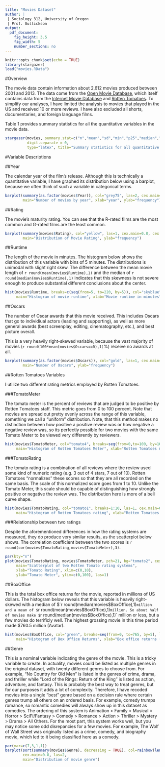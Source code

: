 ```yaml
---
title: "Movies Dataset"
author: |
 | Sociology 312, University of Oregon
 | Prof. Gullickson
output: 
  pdf_document: 
    fig_height: 3.5
    fig_width: 5
    number_sections: no
---
```


```r
knitr::opts_chunk$set(echo = TRUE)
library(stargazer)
load("movies.RData")
```

#Overview

The movie data contain information about 2,612 movies produced between 2001 and 2013. The data come from the [Open Movie Database](http://www.omdbapi.com/), which itself contains data from the [Internet Movie Database](http://www.imdb.com/) and [Rotten Tomatoes](http://www.rottentomatoes.com).  To simplify our analyses, I have limited the analysis to movies that played in the US and received 10 or more reviews. I have also excluded all shorts, documentaries, and foreign language films. 

Table 1 provides summary statistics for all the quantitative variables in the movie data. 

```r
stargazer(movies, summary.stat=c("n","mean","sd","min","p25","median","p75","max"), header=FALSE, 
          digit.separate = 0,
          type="latex", title="Summary statistics for all quantitative variables in the movies dataset")
```

#Variable Descriptions

##Year

The calendar year of the film's release. Although this is technically a quantitative variable, I have graphed its distribution below using a barplot, because we often think of such a variable in categorical terms. 

```r
barplot(summary(as.factor(movies$Year)), col="grey75", las=2, cex.main=0.8, cex.names=0.75,
        main="Number of movies by year", xlab="year", ylab="frequency")
```

##Rating

The movie's maturity rating. You can see that the R-rated films are the most common and G-rated films are the least common. 

```r
barplot(summary(movies$Rating), col="yellow", las=1, cex.main=0.8, cex.names=0.75,
        main="Distribution of Movie Rating", ylab="frequency")
```

##Runtime

The length of the movie in minutes. The histogram below shows the distribution of this variable with bins of 5 minutes. The distributions is unimodal with slight right skew. The difference between the mean movie length of `r round(mean(movies$Runtime),1)` and the median of `r round(median(movies$Runtime),1)` indicates that this skewness is not severe enough to produce substantial different conclusions about the center. 

```r
hist(movies$Runtime, breaks=c(seq(from=5, to=220, by=5)), col="skyblue", las=1, cex.main=0.8,
     main="Histogram of movie runtime", xlab="Movie runtime in minutes", ylab="frequency")
```

##Oscars

The number of Oscar awards that this movie received. This includes Oscars that go to individiual actors (leading and supporting), as well as more general awards (best screenplay, editing, cinematography, etc.), and best picture overall. 

This is a very heavily right-skewed variable, because the vast majority of movies (`r round(100*mean(movies$Oscars==0),1)`%) receive no awards at all. 

```r
barplot(summary(as.factor(movies$Oscars)), col="gold", las=1, cex.main=0.8,
        main="Number of Oscars", ylab="frequency")
```

##Rotten Tomatoes Variables

I utilize two different rating metrics employed by Rotten Tomatoes. 

###TomatoMeter

The tomato meter is the percent of reviews that are judged to be positive by Rotten Tomatoes staff. This metric goes from 0 to 100 percent.  Note that movies are spread out pretty evenly across the range of this variable, something we call a "uniform" distribution. Note, that this method makes no distinction between how positive a positive review was or how negative a negative review was, so its perfectly possible for two movies with the same Tomato Meter to be viewed very differently by reviewers. 
 
```r
hist(movies$TomatoMeter, col="tomato4", breaks=seq(from=0,to=100, by=10), las=1, cex.main=0.8,
     main="Histogram of Rotten Tomatoes Meter", xlab="Rotten Tomatoes meter", ylab="frequency")
```

###TomatoRating

The tomato rating is a combination of all reviews where the review used some kind of numeric rating (e.g. 3 out of 4 stars, 7 out of 10). Rotten Tomatoes "normalizes" these scores so that they are all recorded on the same basis. The scale of this normalized score goes from 1 to 10. Unlike the Tomato Meter, this scale should be capable of distinguishing how strongly positive or negative the review was. The distribution here is more of a bell curve shape. 

```r
hist(movies$TomatoRating, col="tomato1", breaks=1:10, las=1, cex.main=0.8,
     main="Histogram of Rotten Tomatoes rating", xlab="Rotten Tomatoes rating", ylab="frequency")
```

###Relationship between two ratings

Despite the aforementioned differences in how the rating systems are measured, they do produce very similar results, as the scatterplot below shows. The correlation coefficient between the two scores is `r round(cor(movies$TomatoRating,movies$TomatoMeter),3)`.

```r
par(bty="n")
plot(movies$TomatoRating, movies$TomatoMeter, pch=21, bg="tomato2", cex.main=0.8,
     main="Scatterplot of two Rotten Tomato rating systems",
     xlab="Tomato Rating", xlim=c(0,10),
     ylab="Tomato Meter", ylim=c(0,100), las=1)
```

##BoxOffice

This is the total box office returns for the movie, reported in millions of US dollars. The histogram below reveals that this variable is heavily right-skewed with a median of $`r round(median(movies$BoxOffice),1)` million and a mean of $`r round(mean(movies$BoxOffice),1)` million. So about half of movies make $`r round(median(movies$BoxOffice),1)` million or less, but a few movies do terrificly well. The highest grossing movie in this time period made $760.5 million (Avatar).

```r
hist(movies$BoxOffice, col="green", breaks=seq(from=0, to=765, by=5), las=1, cex.main=0.8,
     main="Histogram of Box Office Returns", xlab="Box office returns (in millions of dollars)", ylab="frequency")
```

##Genre

This is a nominal variable indicating the genre of the movie. This is a tricky variable to create. In actuality, movies could be listed as multiple genres in the original dataset, with twenty different genres to choose from. For example, "No Country for Old Men" is listed in the genres of crime, drama, and thriller while "Lord of the Rings: Return of the King" is listed as action, adventure, and fantasy. This is probably the best way to treat genres, but for our purposes it adds a lot of complexity. Therefore, I have recoded movies into a single "best" genre based on a decision rule where certain genres trump all others on an ordered basis. For example, comedy trumps romance, so romantic comedies will always show up in this dataset as comedies. The ordering of this system is Animation > Family > Musical > Horror > SciFi/Fantasy > Comedy > Romance > Action > Thriller > Mystery > Drama > All Others. For the most part, this system works well, but you may notice some odd disrepancies for a few movies. For example, The Wolf of Wall Street was originally listed as a crime, comedy, and biography movie, which led to it being classified here as a comedy. 

```r
par(mar=c(7,3,1,1))
barplot(sort(summary(movies$Genre), decreasing = TRUE), col=rainbow(length(levels(movies$Genre))), 
        cex.main=0.8, las=2,
        main="Distribution of movie genre")
```



